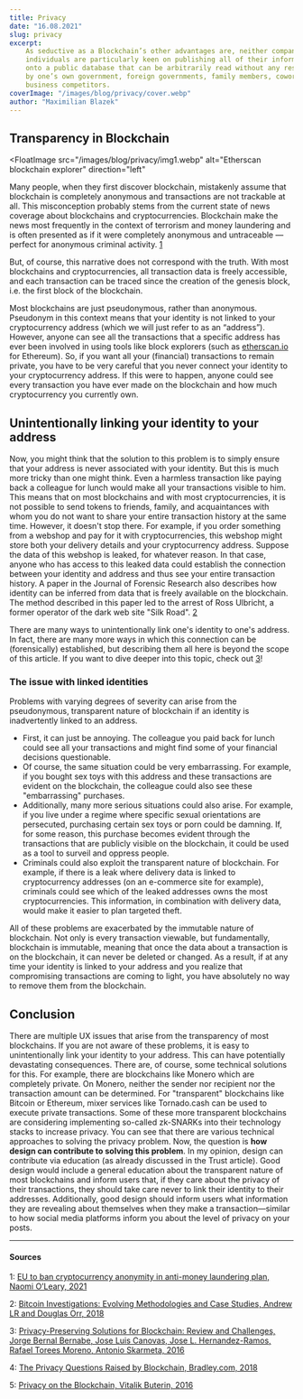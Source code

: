 ```yaml
---
title: Privacy
date: "16.08.2021"
slug: privacy
excerpt:
    As seductive as a Blockchain’s other advantages are, neither companies nor
    individuals are particularly keen on publishing all of their information
    onto a public database that can be arbitrarily read without any restrictions
    by one’s own government, foreign governments, family members, coworkers and
    business competitors.
coverImage: "/images/blog/privacy/cover.webp"
author: "Maximilian Blazek"
---
```


## Transparency in Blockchain

<FloatImage
    src="/images/blog/privacy/img1.webp"
    alt="Etherscan blockchain explorer"
    direction="left"
>

Many people, when they first discover blockchain, mistakenly assume that
blockchain is completely anonymous and transactions are not trackable at all.
This misconception probably stems from the current state of news coverage about
blockchains and cryptocurrencies. Blockchain make the news most frequently in
the context of terrorism and money laundering and is often presented as if it
were completely anonymous and untraceable — perfect for anonymous criminal
activity. [1](#1)

But, of course, this narrative does not correspond with the truth. With most
blockchains and cryptocurrencies, all transaction data is freely accessible, and
each transaction can be traced since the creation of the genesis block, i.e. the
first block of the blockchain.

Most blockchains are just pseudonymous, rather than anonymous. Pseudonym in this
context means that your identity is not linked to your cryptocurrency address
(which we will just refer to as an “address”). However, anyone can see all the
transactions that a specific address has ever been involved in using tools like
block explorers (such as [etherscan.io](http://etherscan.io/) for Ethereum). So,
if you want all your (financial) transactions to remain private, you have to be
very careful that you never connect your identity to your cryptocurrency
address. If this were to happen, anyone could see every transaction you have
ever made on the blockchain and how much cryptocurrency you currently own.

</FloatImage>

## Unintentionally linking your identity to your address

Now, you might think that the solution to this problem is to simply ensure that
your address is never associated with your identity. But this is much more
tricky than one might think. Even a harmless transaction like paying back a
colleague for lunch would make all your transactions visible to him. This means
that on most blockchains and with most cryptocurrencies, it is not possible to
send tokens to friends, family, and acquaintances with whom you do not want to
share your entire transaction history at the same time. However, it doesn't stop
there. For example, if you order something from a webshop and pay for it with
cryptocurrencies, this webshop might store both your delivery details and your
cryptocurrency address. Suppose the data of this webshop is leaked, for whatever
reason. In that case, anyone who has access to this leaked data could establish
the connection between your identity and address and thus see your entire
transaction history. A paper in the Journal of Forensic Research also describes
how identity can be inferred from data that is freely available on the
blockchain. The method described in this paper led to the arrest of Ross
Ulbricht, a former operator of the dark web site "Silk Road". [2](#2)

There are many ways to unintentionally link one's identity to one's address. In
fact, there are many more ways in which this connection can be (forensically)
established, but describing them all here is beyond the scope of this article.
If you want to dive deeper into this topic, check out [3](#3)!

### The issue with linked identities

Problems with varying degrees of severity can arise from the pseudonymous,
transparent nature of blockchain if an identity is inadvertently linked to an
address.

- First, it can just be annoying. The colleague you paid back for lunch could
  see all your transactions and might find some of your financial decisions
  questionable.
- Of course, the same situation could be very embarrassing. For example, if you
  bought sex toys with this address and these transactions are evident on the
  blockchain, the colleague could also see these "embarrassing" purchases.
- Additionally, many more serious situations could also arise. For example, if
  you live under a regime where specific sexual orientations are persecuted,
  purchasing certain sex toys or porn could be damning. If, for some reason,
  this purchase becomes evident through the transactions that are publicly
  visible on the blockchain, it could be used as a tool to surveil and oppress
  people.
- Criminals could also exploit the transparent nature of blockchain. For
  example, if there is a leak where delivery data is linked to cryptocurrency
  addresses (on an e-commerce site for example), criminals could see which of
  the leaked addresses owns the most cryptocurrencies. This information, in
  combination with delivery data, would make it easier to plan targeted theft.

All of these problems are exacerbated by the immutable nature of blockchain. Not
only is every transaction viewable, but fundamentally, blockchain is immutable,
meaning that once the data about a transaction is on the blockchain, it can
never be deleted or changed. As a result, if at any time your identity is linked
to your address and you realize that compromising transactions are coming to
light, you have absolutely no way to remove them from the blockchain.

## Conclusion

There are multiple UX issues that arise from the transparency of most
blockchains. If you are not aware of these problems, it is easy to
unintentionally link your identity to your address. This can have potentially
devastating consequences. There are, of course, some technical solutions for
this. For example, there are blockchains like Monero which are completely
private. On Monero, neither the sender nor recipient nor the transaction amount
can be determined. For "transparent" blockchains like Bitcoin or Ethereum, mixer
services like Tornado.cash can be used to execute private transactions. Some of
these more transparent blockchains are considering implementing so-called
zk-SNARKs into their technology stacks to increase privacy. You can see that
there are various technical approaches to solving the privacy problem. Now, the
question is **how design can contribute to solving this problem**. In my
opinion, design can contribute via education (as already discussed in the Trust
article). Good design would include a general education about the transparent
nature of most blockchains and inform users that, if they care about the privacy
of their transactions, they should take care never to link their identity to
their addresses. Additionally, good design should inform users what information
they are revealing about themselves when they make a transaction—similar to how
social media platforms inform you about the level of privacy on your posts.

---

#### Sources

1:
<a name="1" href="https://www.irishtimes.com/business/economy/eu-to-ban-cryptocurrency-anonymity-in-anti-money-laundering-plan-1.4626129">EU
to ban cryptocurrency anonymity in anti-money laundering plan, Naomi O’Leary,
2021</a>

2:
<a name="2" href="https://www.hilarispublisher.com/open-access/bitcoin-investigations-evolving-methodologies-and-case-studies-2157-7145-1000420.pdf">Bitcoin
Investigations: Evolving Methodologies and Case Studies, Andrew LR and Douglas
Orr, 2018</a>

3:
<a name="3" href="https://ieeexplore.ieee.org/document/8888155">Privacy-Preserving
Solutions for Blockchain: Review and Challenges, Jorge Bernal Bernabe, Jose Luis
Canovas, Jose L. Hernandez-Ramos, Rafael Torees Moreno, Antonio Skarmeta,
2016</a>

4:
<a name="4" href="https://www.bradley.com/insights/publications/2019/01/the-privacy-questions-raised-by-blockchain">The
Privacy Questions Raised by Blockchain, Bradley.com, 2018</a>

5:
<a name="5" href="https://blog.ethereum.org/2016/01/15/privacy-on-the-blockchain/">Privacy
on the Blockchain, Vitalik Buterin, 2016</a>

